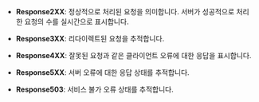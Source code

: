 * **Response2XX**: 정상적으로 처리된 요청을 의미합니다. 서버가 성공적으로 처리한 요청의 수를 실시간으로 표시합니다.

* **Response3XX**: 리다이렉트된 요청을 추적합니다. 

* **Response4XX**: 잘못된 요청과 같은 클라이언트 오류에 대한 응답을 표시합니다.

* **Response5XX**: 서버 오류에 대한 응답 상태를 추적합니다. 

* **Response503**: 서비스 불가 오류 상태를 추적합니다.
